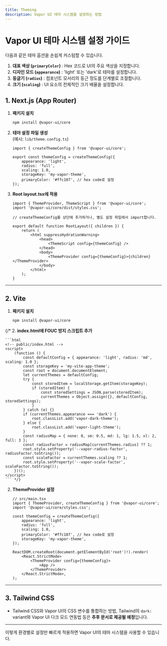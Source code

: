 ```yaml
---
title: Theming
description: Vapor UI 테마 시스템을 설정하는 방법
---
```


# Vapor UI 테마 시스템 설정 가이드

다음과 같은 테마 옵션을 손쉽게 커스텀할 수 있습니다.

1. **대표 색상 (`primaryColor`)** : Hex 코드로 UI의 주요 색상을 지정합니다.
2. **디자인 모드 (`appearance`)** : 'light' 또는 'dark'로 테마를 설정합니다.
3. **둥글기 (`radius`)** : 컴포넌트 모서리의 둥근 정도를 단계별로 조절합니다.
4. **크기 (`scaling`)** : UI 요소의 전체적인 크기 배율을 설정합니다.


## 1. Next.js (App Router)

1. **패키지 설치**

    ```bash
    npm install @vapor-ui/core
    ```

2. **테마 설정 파일 생성**  
   (예시: `lib/theme.config.ts`)

    ```tsx
    import { createThemeConfig } from '@vapor-ui/core';

    export const themeConfig = createThemeConfig({
        appearance: 'light',
        radius: 'full',
        scaling: 1.0,
        storageKey: 'my-vapor-theme',
        primaryColor: '#ffc107', // hex code로 설정
    });
    ```

3. **Root layout.tsx에 적용**

    ```tsx
    import { ThemeProvider, ThemeScript } from '@vapor-ui/core';
    import '@vapor-ui/core/dist/styles.css';

    // createThemeConfig를 상단에 추가하거나, 별도 설정 파일에서 import합니다.

    export default function RootLayout({ children }) {
        return (
            <html suppressHydrationWarning>
                <head>
                    <ThemeScript config={themeConfig} />
                </head>
                <body>
                    <ThemeProvider config={themeConfig}>{children}</ThemeProvider>
                </body>
            </html>
        );
    }
    ```

---

## 2. Vite

1. **패키지 설치**

    ```bash
    npm install @vapor-ui/core
    ```
{/* 
2. **index.html에 FOUC 방지 스크립트 추가**

    ```html
    <!-- public/index.html -->
    <script>
        (function () {
            const defaultConfig = { appearance: 'light', radius: 'md', scaling: 1.0 };
            const storageKey = 'my-vite-app-theme';
            const root = document.documentElement;
            let currentThemes = defaultConfig;
            try {
                const storedItem = localStorage.getItem(storageKey);
                if (storedItem) {
                    const storedSettings = JSON.parse(storedItem);
                    currentThemes = Object.assign({}, defaultConfig, storedSettings);
                }
            } catch (e) {}
            if (currentThemes.appearance === 'dark') {
                root.classList.add('vapor-dark-theme');
            } else {
                root.classList.add('vapor-light-theme');
            }
            const radiusMap = { none: 0, sm: 0.5, md: 1, lg: 1.5, xl: 2, full: 3 };
            const radiusFactor = radiusMap[currentThemes.radius] ?? 1;
            root.style.setProperty('--vapor-radius-factor', radiusFactor.toString());
            const scaleFactor = currentThemes.scaling ?? 1;
            root.style.setProperty('--vapor-scale-factor', scaleFactor.toString());
        })();
    </script>
    ``` */}

2. **ThemeProvider 설정**

    ```tsx
    // src/main.tsx
    import { ThemeProvider, createThemeConfig } from '@vapor-ui/core';
    import '@vapor-ui/core/styles.css';

    const themeConfig = createThemeConfig({
        appearance: 'light',
        radius: 'full',
        scaling: 1.0,
        primaryColor: '#ffc107', // hex code로 설정
        storageKey: 'my-vapor-theme',
    });

    ReactDOM.createRoot(document.getElementById('root')!).render(
        <React.StrictMode>
            <ThemeProvider config={themeConfig}>
                <App />
            </ThemeProvider>
        </React.StrictMode>,
    );
    ```

---

## 3. Tailwind CSS

- Tailwind CSS와 Vapor UI의 CSS 변수를 통합하는 방법, Tailwind의 `dark:` variant와 Vapor UI 다크 모드 연동법 등은 **추후 문서로 제공될 예정**입니다.

---

이렇게 환경별로 설정만 빠르게 적용하면 Vapor UI의 테마 시스템을 사용할 수 있습니다.
